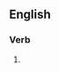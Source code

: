 ==English==

===Verb===
{{head|en|present participle}}

# {{present participle of|marbleize|lang=en|nocat=1}}